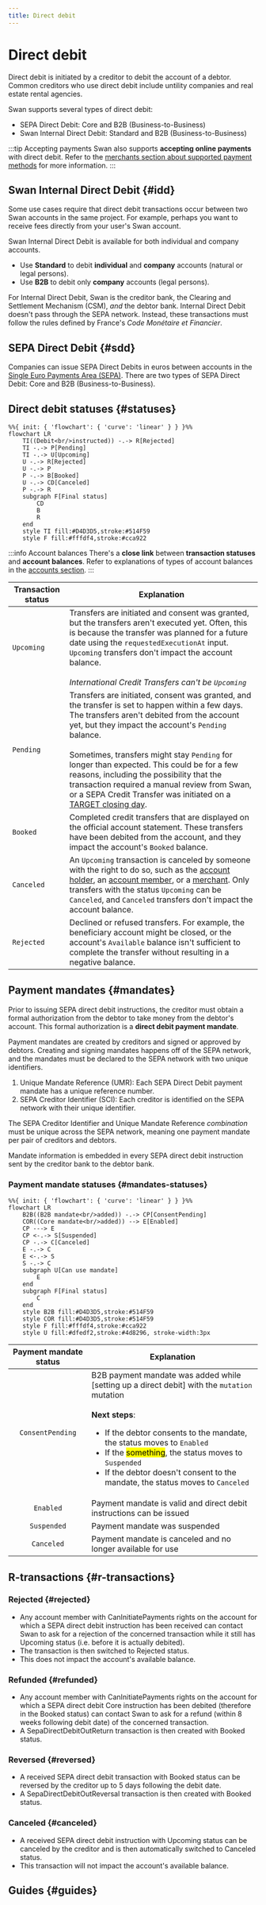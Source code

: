 ```yaml
---
title: Direct debit
---
```


# Direct debit

Direct debit is initiated by a creditor to debit the account of a debtor.
Common creditors who use direct debit include untility companies and real estate rental agencies.

Swan supports several types of direct debit:

- SEPA Direct Debit: Core and B2B (Business-to-Business)
- Swan Internal Direct Debit: Standard and B2B (Business-to-Business)

:::tip Accepting payments
Swan also supports **accepting online payments** with direct debit.
Refer to the [merchants section about supported payment methods](../../merchants/index.mdx#methods) for more information.
:::

## Swan Internal Direct Debit {#idd}

Some use cases require that direct debit transactions occur between two Swan accounts in the same project.
For example, perhaps you want to receive fees directly from your user's Swan account.

Swan Internal Direct Debit is available for both individual and company accounts.

- Use **Standard** to debit **individual** and **company** accounts (natural or legal persons).
- Use **B2B** to debit only **company** accounts (legal persons).

For Internal Direct Debit, Swan is the creditor bank, the Clearing and Settlement Mechanism (CSM), *and* the debtor bank.
Internal Direct Debit doesn't pass through the SEPA network.
Instead, these transactions must follow the rules defined by France's *Code Monétaire et Financier*.

## SEPA Direct Debit {#sdd}

Companies can issue SEPA Direct Debits in euros between accounts in the [Single Euro Payments Area (SEPA)](../../index.mdx#sepa).
There are two types of SEPA Direct Debit: Core and B2B (Business-to-Business).


<SddCoreB2bSchemeTable creditorType="Creditor" />

## Direct debit statuses {#statuses}

```mermaid
%%{ init: { 'flowchart': { 'curve': 'linear' } } }%%
flowchart LR
    TI((Debit<br/>instructed)) -.-> R[Rejected]
    TI -.-> P[Pending]
    TI -.-> U[Upcoming]
    U -.-> R[Rejected]
    U -.-> P
    P -.-> B[Booked]
    U -.-> CD[Canceled]
    P -.-> R
    subgraph F[Final status]
        CD
        B
        R
    end
    style TI fill:#D4D3D5,stroke:#514F59
    style F fill:#fffdf4,stroke:#cca922
```

:::info Account balances
There's a **close link** between **transaction statuses** and **account balances**.
Refer to explanations of types of account balances in the [accounts section](../../accounts/index.mdx#balances).
:::

| Transaction status | Explanation |
|---|---|
| `Upcoming` | Transfers are initiated and consent was granted, but the transfers aren't executed yet. Often, this is because the transfer was planned for a future date using the `requestedExecutionAt` input. `Upcoming` transfers don't impact the account balance.<br /><br />*International Credit Transfers can't be `Upcoming`* |
| `Pending` | Transfers are initiated, consent was granted, and the transfer is set to happen within a few days. The transfers aren't debited from the account yet, but they impact the account's `Pending` balance.<br /><br />Sometimes, transfers might stay `Pending` for longer than expected. This could be for a few reasons, including the possibility that the transaction required a manual review from Swan, or a SEPA Credit Transfer was initiated on a [TARGET closing day](../index.mdx#sepa-availability). |
| `Booked` | Completed credit transfers that are displayed on the official account statement. These transfers have been debited from the account, and they impact the account's `Booked` balance. |
| `Canceled` | An `Upcoming` transaction is canceled by someone with the right to do so, such as the [account holder](../../../glossary.mdx#account-holder), an [account member](../../../glossary.mdx#account-membership), or a [merchant](../../../glossary.mdx#merchants). Only transfers with the status `Upcoming` can be `Canceled`, and `Canceled` transfers don't impact the account balance. |
| `Rejected` | Declined or refused transfers. For example, the beneficiary account might be closed, or the account's `Available` balance isn't sufficient to complete the transfer without resulting in a negative balance. |

## Payment mandates {#mandates}

Prior to issuing SEPA direct debit instructions, the creditor must obtain a formal authorization from the debtor to take money from the debtor's account.
This formal authorization is a **direct debit payment mandate**.

Payment mandates are created by creditors and signed or approved by debtors.
Creating and signing mandates happens off of the SEPA network, and the mandates must be declared to the SEPA network with two unique identifiers.

1. Unique Mandate Reference (UMR): Each SEPA Direct Debit payment mandate has a unique reference number.
1. SEPA Creditor Identifier (SCI): Each creditor is identified on the SEPA network with their unique identifier.

The SEPA Creditor Identifier and Unique Mandate Reference *combination* must be unique across the SEPA network, meaning one payment mandate per pair of creditors and debtors.

Mandate information is embedded in every SEPA direct debit instruction sent by the creditor bank to the debtor bank.

### Payment mandate statuses {#mandates-statuses}

```mermaid
%%{ init: { 'flowchart': { 'curve': 'linear' } } }%%
flowchart LR
    B2B((B2B mandate<br/>added)) -.-> CP[ConsentPending]
    COR((Core mandate<br/>added)) --> E[Enabled]
    CP ---> E
    CP <-.-> S[Suspended]
    CP -.-> C[Canceled]
    E -.-> C
    E <-.-> S
    S -.-> C
    subgraph U[Can use mandate]
        E
    end
    subgraph F[Final status]
        C
    end
    style B2B fill:#D4D3D5,stroke:#514F59
    style COR fill:#D4D3D5,stroke:#514F59
    style F fill:#fffdf4,stroke:#cca922
    style U fill:#dfedf2,stroke:#4d8296, stroke-width:3px
```

| Payment mandate status | Explanation |
| :---: |---|
| `ConsentPending` | B2B payment mandate was added while [setting up a direct debit] with the `mutation` mutation<br/><br/>**Next steps**: <ul><li>If the debtor consents to the mandate, the status moves to `Enabled`</li><li>If the <mark>something</mark>, the status moves to `Suspended`</li><li>If the debtor doesn't consent to the mandate, the status moves to `Canceled`</li></ul> |
| `Enabled` | Payment mandate is valid and direct debit instructions can be issued |
| `Suspended` | Payment mandate was suspended  |
| `Canceled` | Payment mandate is canceled and no longer available for use |

## R-transactions {#r-transactions}




### Rejected {#rejected}

- Any account member with CanInitiatePayments rights on the account for which a SEPA direct debit instruction has been received can contact Swan to ask for a rejection of the concerned transaction while it still has Upcoming status (i.e. before it is actually debited).
- The transaction is then switched to Rejected status.
- This does not impact the account's available balance.

### Refunded {#refunded}

- Any account member with CanInitiatePayments rights on the account for which a SEPA direct debit Core instruction has been debited (therefore in the Booked status) can contact Swan to ask for a refund (within 8 weeks following debit date) of the concerned transaction.
- A SepaDirectDebitOutReturn transaction is then created with Booked status.

### Reversed {#reversed}

- A received SEPA direct debit transaction with Booked status can be reversed by the creditor up to 5 days following the debit date.
- A SepaDirectDebitOutReversal transaction is then created with Booked status.

### Canceled {#canceled}

- A received SEPA direct debit instruction with Upcoming status can be canceled by the creditor and is then automatically switched to Canceled status.
- This transaction will not impact the account's available balance.

## Guides {#guides}